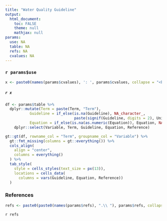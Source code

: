 ```yaml
---
title: "Water Quality Guideline"
output:
  html_document:
    toc: FALSE
    theme: null
    mathjax: null
params:
  use: NA
  table: NA
  refs: NA
  cvalues: NA
---
```


### `r params$use` 

```r
x <- paste0(names(params$cvalues), ': ', params$cvalues, collapse = "<br>") 
```

##### `r x` 

```r
df <- params$table %>%
  dplyr::mutate(Term = paste(Term, "Term"),
           Guideline = if_else(is.na(Guideline), NA_character_, 
                               paste(signif(Guideline, digits = 2), Units)),
           Equation = if_else(is.na(as.numeric(Equation)), Equation, NA_character_)) %>%
    dplyr::select(Variable, Term, Guideline, Equation, Reference)
```
 
 
```r
gt::gt(df, rowname_col = "Term", groupname_col = "Variable") %>%
  gt::fmt_missing(columns = gt::everything()) %>%
  cols_align(
    align = "center",
    columns = everything()
  ) %>%
  tab_style(
    style = cells_styles(text_size = px(13)),
    locations = cells_data(
      columns = vars(Guideline, Equation, Reference))
  ) 
```

### References 

```r
refs <- paste0(paste0(names(params$refs), ".\\ "), params$refs, collapse = "<br>")
```

`r refs`

